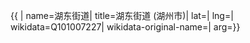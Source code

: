{{ {{{1|PRC admin/showdata}}}|
name=湖东街道|
title=湖东街道 (湖州市)|
lat=|
lng=|
wikidata=Q101007227|
wikidata-original-name=|
arg={{{arg|}}}}}